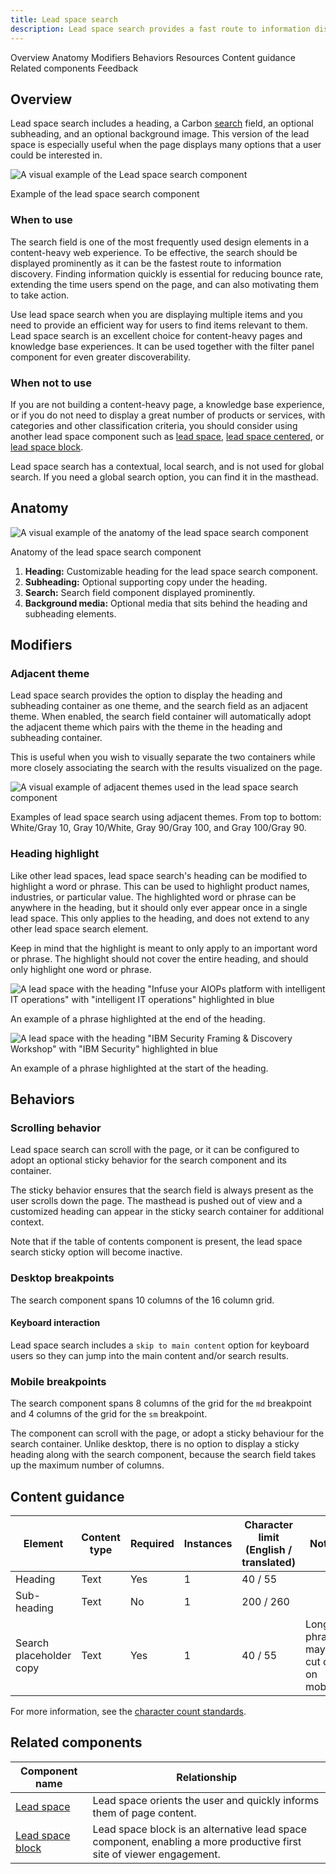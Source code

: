 ```yaml
---
title: Lead space search
description: Lead space search provides a fast route to information discovery by including a prominent search option in the lead space. As the search is always positioned at the top, it is discoverable by users the moment they land on the page.
---
```




<ComponentDescription name="Lead space search" type="layout" />

<AnchorLinks>

<AnchorLink>Overview</AnchorLink>
<AnchorLink>Anatomy</AnchorLink>
<AnchorLink>Modifiers</AnchorLink>
<AnchorLink>Behaviors</AnchorLink>
<AnchorLink>Resources</AnchorLink>
<AnchorLink>Content guidance</AnchorLink>
<AnchorLink>Related components</AnchorLink>
<AnchorLink>Feedback</AnchorLink>

</AnchorLinks>

## Overview

Lead space search includes a heading, a Carbon [search](https://carbondesignsystem.com/components/search/usage/) field, an optional subheading, and an optional background image. This version of the lead space is especially useful when the page displays many options that a user could be interested in.

![A visual example of the Lead space search component](../../images/component/lead-space-search/lead-space-search-overview.png)

<Caption>Example of the lead space search component</Caption>

### When to use

The search field is one of the most frequently used design elements in a content-heavy web experience. To be effective, the search should be displayed prominently as it can be the fastest route to information discovery. Finding information quickly is essential for reducing bounce rate, extending the time users spend on the page, and can also motivating them to take action.

Use lead space search when you are displaying multiple items and you need to provide an efficient way for users to find items relevant to them. Lead space search is an excellent choice for content-heavy pages and knowledge base experiences. It can be used together with the filter panel component for even greater discoverability.

### When not to use

If you are not building a content-heavy page, a knowledge base experience, or if you do not need to display a great number of products or services, with categories and other classification criteria, you should consider using another lead space component such as [lead space](../components/leadspace), [lead space centered](../components/lead-space), or [lead space block](../components/lead-space-block).

Lead space search has a contextual, local search, and is not used for global search. If you need a global search option, you can find it in the masthead.

## Anatomy

![A visual example of the anatomy of the lead space search component](../../images/component/lead-space-search/lead-space-search-anatomy.png)

<Caption>Anatomy of the lead space search component</Caption>

1. **Heading:** Customizable heading for the lead space search component.
2. **Subheading:** Optional supporting copy under the heading.
3. **Search:** Search field component displayed prominently.
4. **Background media:** Optional media that sits behind the heading and subheading elements.

## Modifiers

### Adjacent theme

Lead space search provides the option to display the heading and subheading container as one theme, and the search field as an adjacent theme. When enabled, the search field container will automatically adopt the adjacent theme which pairs with the theme in the heading and subheading container.

This is useful when you wish to visually separate the two containers while more closely associating the search with the results visualized on the page.

![A visual example of adjacent themes used in the lead space search component](../../images/component/lead-space-search/lead-space-search-modifier-adjacent-themes.png)

<Caption>
  Examples of lead space search using adjacent themes. From top to bottom:
  White/Gray 10, Gray 10/White, Gray 90/Gray 100, and Gray 100/Gray 90.
</Caption>

### Heading highlight

Like other lead spaces, lead space search's heading can be modified to highlight a word or phrase. This can be used to highlight product names, industries, or particular value. The highlighted word or phrase can be anywhere in the heading, but it should only ever appear once in a single lead space. This only applies to the heading, and does not extend to any other lead space search element.

Keep in mind that the highlight is meant to only apply to an important word or phrase. The highlight should not cover the entire heading, and should only highlight one word or phrase.

<Row>

<Column colMd={6} colLg={6}>

![A lead space with the heading "Infuse your AIOPs platform with intelligent IT operations" with "intelligent IT operations" highlighted in blue](../../images/component/lead-space-search/lead-space-search-modifier-heading-highlight-01.png)

<Caption>An example of a phrase highlighted at the end of the heading.</Caption>

</Column>

<Column colMd={6} colLg={6}>

![A lead space with the heading "IBM Security Framing & Discovery Workshop" with "IBM Security" highlighted in blue](../../images/component/lead-space-search/lead-space-search-modifier-heading-highlight-02.png)

<Caption>
  An example of a phrase highlighted at the start of the heading.
</Caption>

</Column>

</Row>

## Behaviors

### Scrolling behavior

Lead space search can scroll with the page, or it can be configured to adopt an optional sticky behavior for the search component and its container.

The sticky behavior ensures that the search field is always present as the user scrolls down the page. The masthead is pushed out of view and a customized heading can appear in the sticky search container for additional context.

Note that if the table of contents component is present, the lead space search sticky option will become inactive.

### Desktop breakpoints

The search component spans 10 columns of the 16 column grid.

#### Keyboard interaction

Lead space search includes a `skip to main content` option for keyboard users so they can jump into the main content and/or search results.

### Mobile breakpoints

The search component spans 8 columns of the grid for the `md` breakpoint and 4 columns of the grid for the `sm` breakpoint.

The component can scroll with the page, or adopt a sticky behaviour for the search container. Unlike desktop, there is no option to display a sticky heading along with the search component, because the search field takes up the maximum number of columns.

<ResourceLinks name="Lead space search" type="layout" />

## Content guidance

| Element                 | Content type | Required | Instances | Character limit <br/>(English / translated) | Notes                                    |
| ----------------------- | ------------ | -------- | --------- | ------------------------------------------- | ---------------------------------------- |
| Heading                 | Text         | Yes      | 1         | 40 / 55                                     |                                          |
| Sub-heading             | Text         | No       | 1         | 200 / 260                                   |                                          |
| Search placeholder copy | Text         | Yes      | 1         | 40 / 55                                     | Longer phrases may be cut off on mobile. |

For more information, see the [character count standards](https://www.ibm.com/standards/carbon/guidelines/content#character-count-standards).

## Related components

| Component name                                                                       | Relationship                                                                                                         |
| ------------------------------------------------------------------------------------ | -------------------------------------------------------------------------------------------------------------------- |
| [Lead space](https://www.ibm.com/standards/carbon/components/leadspace)              | Lead space orients the user and quickly informs them of page content.                                                |
| [Lead space block](https://www.ibm.com/standards/carbon/components/lead-space-block) | Lead space block is an alternative lead space component, enabling a more productive first site of viewer engagement. |

<ComponentFooter name="Lead space search" type="layout" />

